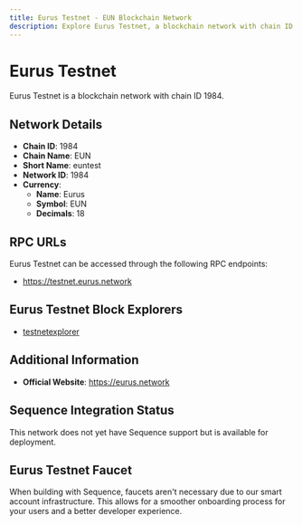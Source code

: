 ```yaml
--- 
title: Eurus Testnet - EUN Blockchain Network
description: Explore Eurus Testnet, a blockchain network with chain ID 1984. Learn about its native currency, Eurus, and how to interact with the network.
---
```


# Eurus Testnet

Eurus Testnet is a blockchain network with chain ID 1984.

## Network Details

- **Chain ID**: 1984
- **Chain Name**: EUN
- **Short Name**: euntest
- **Network ID**: 1984
- **Currency**: 
  - **Name**: Eurus
  - **Symbol**: EUN
  - **Decimals**: 18

## RPC URLs

Eurus Testnet can be accessed through the following RPC endpoints:

- https://testnet.eurus.network

## Eurus Testnet Block Explorers

- [testnetexplorer](https://testnetexplorer.eurus.network)

## Additional Information

- **Official Website**: https://eurus.network

## Sequence Integration Status

This network does not yet have Sequence support but is available for deployment.

## Eurus Testnet Faucet

When building with Sequence, faucets aren't necessary due to our smart account infrastructure. This allows for a smoother onboarding process for your users and a better developer experience.
